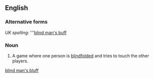 <!--subst: of [[Template:sync]]-->
<!--If you edit this entry, please also edit [[blind man's buff]] to ensure these two entries remain synchronized.-->[[Category:Synchronized entries|blind man's bluff]]
==English==

===Alternative forms===
''UK spelling'': '''[[blind man's buff]]

===Noun===
{{wikipedia|Blind man's bluff (game)}}
{{en-noun|-|sg=[[blind]] [[man]][['s|’s]] [[bluff]]}}

# {{chiefly|US|games}} A game where one person is [[blindfolded]] and tries to touch the other players.